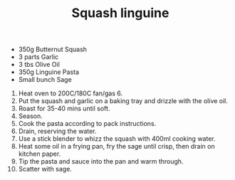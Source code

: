 ﻿---
title: Squash linguine
slug: linguine
type: dinner
difficulty: easy
category: euoropean
image: images/linguine.png
---

<RecipeLayout>

- 350g Butternut Squash
- 3 parts Garlic
- 3 tbs Olive Oil
- 350g Linguine Pasta
- Small bunch Sage

1. Heat oven to 200C/180C fan/gas 6.
1. Put the squash and garlic on a baking tray and drizzle with the olive oil.
1. Roast for 35-40 mins until soft.
1. Season.
1. Cook the pasta according to pack instructions.
1. Drain, reserving the water.
1. Use a stick blender to whizz the squash with 400ml cooking water.
1. Heat some oil in a frying pan, fry the sage until crisp, then drain on kitchen paper.
1. Tip the pasta and sauce into the pan and warm through.
1. Scatter with sage.

</RecipeLayout>
